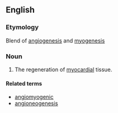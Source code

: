 ==English==

===Etymology===

Blend of [[angiogenesis]] and [[myogenesis]]

===Noun===
{{en-noun|-}}

# {{context|medicine}} The regeneration of [[myocardial]] tissue.

====Related terms====
* [[angiomyogenic]]
* [[angioneogenesis]]